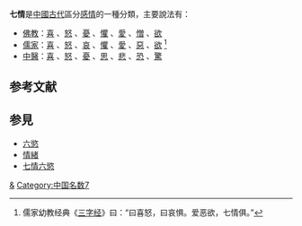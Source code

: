 '''七情'''是[[中國古代|中國古代]]區分[[感情|感情]]的一種分類，主要說法有：
* [[佛教|佛教]]：[[喜|喜]] 、[[怒|怒]] 、[[憂|憂]] 、[[懼|懼]] 、[[愛|愛]] 、[[恨|憎]] 、[[欲|欲]]
* [[儒家|儒家]]：[[喜|喜]] 、[[怒|怒]] 、[[哀|哀]] 、[[懼|懼]] 、[[愛|愛]] 、[[恨|惡]] 、[[欲|欲]] <ref>儒家幼教经典《[[三字经|三字经]]》曰：“曰喜怒，曰哀惧。爱恶欲，七情俱。”</ref>
* [[中醫|中醫]]：[[喜|喜]] 、[[怒|怒]] 、[[憂|憂]] 、[[思|思]] 、[[悲|悲]] 、[[恐|恐]] 、[[驚|驚]]

== 参考文献 ==
{{Reflist}}

== 参見 ==
* [[六慾|六慾]]
* [[情緒|情緒]]
* [[七情六慾|七情六慾]]


[[Category:情緒|&]]
[[Category:中国名数7|Category:中国名数7]]
